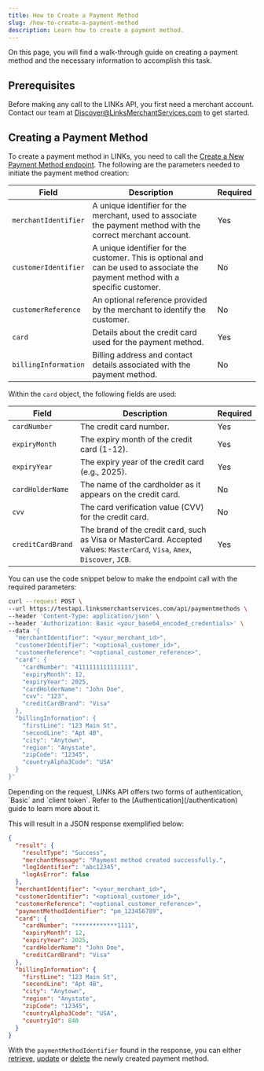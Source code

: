 ```yaml
---
title: How to Create a Payment Method
slug: /how-to-create-a-payment-method
description: Learn how to create a payment method.
---
```


On this page, you will find a walk-through guide on creating a payment method and the necessary information to accomplish this task.

## Prerequisites

Before making any call to the LINKs API, you first need a merchant account. Contact our team at Discover@LinksMerchantServices.com to get started.

## Creating a Payment Method

To create a payment method in LINKs, you need to call the [Create a New Payment Method endpoint](/reference/links/create-payment-method/). The following are the parameters needed to initiate the payment method creation:

| **Field**              | **Description**                                                                                      | **Required** |
|------------------------|------------------------------------------------------------------------------------------------------|--------------|
| `merchantIdentifier`   | A unique identifier for the merchant, used to associate the payment method with the correct merchant account. | Yes          |
| `customerIdentifier`   | A unique identifier for the customer. This is optional and can be used to associate the payment method with a specific customer. | No           |
| `customerReference`    | An optional reference provided by the merchant to identify the customer.                             | No           |
| `card`                 | Details about the credit card used for the payment method.                                           | Yes          |
| `billingInformation`   | Billing address and contact details associated with the payment method.                              | No           |

Within the `card` object, the following fields are used:

| **Field**          | **Description**                                   | **Required** |
|--------------------|---------------------------------------------------|--------------|
| `cardNumber`       | The credit card number.                           | Yes          |
| `expiryMonth`      | The expiry month of the credit card (1-12).       | Yes          |
| `expiryYear`       | The expiry year of the credit card (e.g., 2025).  | Yes          |
| `cardHolderName`   | The name of the cardholder as it appears on the credit card. | No           |
| `cvv`              | The card verification value (CVV) for the credit card. | No           |
| `creditCardBrand`  | The brand of the credit card, such as Visa or MasterCard. Accepted values: `MasterCard`, `Visa`, `Amex`, `Discover`, `JCB`. | Yes          |

You can use the code snippet below to make the endpoint call with the required parameters:

```sh
curl --request POST \
--url https://testapi.linksmerchantservices.com/api/paymentmethods \
--header 'Content-Type: application/json' \
--header 'Authorization: Basic <your_base64_encoded_credentials>' \
--data '{
  "merchantIdentifier": "<your_merchant_id>",
  "customerIdentifier": "<optional_customer_id>",
  "customerReference": "<optional_customer_reference>",
  "card": {
    "cardNumber": "4111111111111111",
    "expiryMonth": 12,
    "expiryYear": 2025,
    "cardHolderName": "John Doe",
    "cvv": "123",
    "creditCardBrand": "Visa"
  },
  "billingInformation": {
    "firstLine": "123 Main St",
    "secondLine": "Apt 4B",
    "city": "Anytown",
    "region": "Anystate",
    "zipCode": "12345",
    "countryAlpha3Code": "USA"
  }
}'
```

<Callout type="info" title="Authentication">
  Depending on the request, LINKs API offers two forms of authentication,
  `Basic` and `client token`. Refer to the [Authentication](/authentication)
  guide to learn more about it.
</Callout>

This will result in a JSON response exemplified below:

```json
{
  "result": {
    "resultType": "Success",
    "merchantMessage": "Payment method created successfully.",
    "logIdentifier": "abc12345",
    "logAsError": false
  },
  "merchantIdentifier": "<your_merchant_id>",
  "customerIdentifier": "<optional_customer_id>",
  "customerReference": "<optional_customer_reference>",
  "paymentMethodIdentifier": "pm_123456789",
  "card": {
    "cardNumber": "************1111",
    "expiryMonth": 12,
    "expiryYear": 2025,
    "cardHolderName": "John Doe",
    "creditCardBrand": "Visa"
  },
  "billingInformation": {
    "firstLine": "123 Main St",
    "secondLine": "Apt 4B",
    "city": "Anytown",
    "region": "Anystate",
    "zipCode": "12345",
    "countryAlpha3Code": "USA",
    "countryId": 840
  }
}
```

With the `paymentMethodIdentifier` found in the response, you can either [retrieve](/how-to-retrieve-a-payment-method), [update](/how-to-update-a-payment-method) or [delete](/how-to-delete-a-payment-method) the newly created payment method.